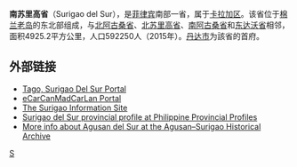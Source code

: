 '''南苏里高省'''（Surigao del Sur），是[[菲律宾|菲律宾]]南部一省，属于[[卡拉加区|卡拉加区]]。该省位于[[棉兰老岛|棉兰老岛]]的东北部组成，与[[北阿古桑省|北阿古桑省]]、[[北苏里高省|北苏里高省]]、[[南阿古桑省|南阿古桑省]]和[[东达沃省|东达沃省]]相邻，面积4925.2平方公里，人口592250人（2015年）。[[丹达市|丹达市]]为該省的首府。

== 外部链接 ==
* [http://www.tagosds.org/ Tago, Surigao Del Sur Portal]{{Wayback|url=http://www.tagosds.org/ |date=20090830180634 }}
* [https://web.archive.org/web/20080408125135/http://kantilang.i.ph/ eCarCanMadCarLan Portal]
* [https://web.archive.org/web/20090819104331/http://www.surigao.info/ The Surigao Information Site]
* [https://web.archive.org/web/20040904092505/http://www.geocities.com/lppsec/pp/surigaosur.htm Surigao del Sur provincial profile at Philippine Provincial Profiles]
* [https://www.webcitation.org/query?id=1256433517892125&url=www.geocities.com/Athens/Cyprus/8446 More info about Agusan del Sur at the Agusan–Surigao Historical Archive]

{{coord|8|40|N|126|00|E|region:PH_type:adm1st_source:GNS-enwiki|display=title}}

{{菲律賓行政區劃|nocat}}

[[Category:民答那峨島省份|S]]